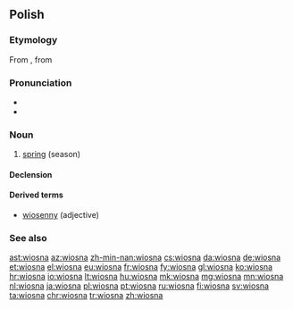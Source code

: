 ==Polish==

===Etymology===
From {{inh|pl|sla-pro|*vesna}}, from {{etyl|ine-pro|pl}}

===Pronunciation===
* {{IPA|lang=pl|/ˈvʲɔsna/}}
* {{audio|pl-wiosna.ogg|audio|lang=pl}}

===Noun===
{{pl-noun|f}}

# [[spring]] (season)

====Declension====
{{pl-decl-noun-f|wio|sn|genp=wiosen}}

====Derived terms====
* [[wiosenny]] (adjective)

===See also===
{{table:seasons/pl}}

[[ast:wiosna]]
[[az:wiosna]]
[[zh-min-nan:wiosna]]
[[cs:wiosna]]
[[da:wiosna]]
[[de:wiosna]]
[[et:wiosna]]
[[el:wiosna]]
[[eu:wiosna]]
[[fr:wiosna]]
[[fy:wiosna]]
[[gl:wiosna]]
[[ko:wiosna]]
[[hr:wiosna]]
[[io:wiosna]]
[[lt:wiosna]]
[[hu:wiosna]]
[[mk:wiosna]]
[[mg:wiosna]]
[[mn:wiosna]]
[[nl:wiosna]]
[[ja:wiosna]]
[[pl:wiosna]]
[[pt:wiosna]]
[[ru:wiosna]]
[[fi:wiosna]]
[[sv:wiosna]]
[[ta:wiosna]]
[[chr:wiosna]]
[[tr:wiosna]]
[[zh:wiosna]]